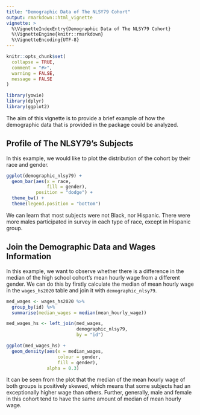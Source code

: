 ```yaml
---
title: "Demographic Data of The NLSY79 Cohort"
output: rmarkdown::html_vignette
vignette: >
  %\VignetteIndexEntry{Demographic Data of The NLSY79 Cohort}
  %\VignetteEngine{knitr::rmarkdown}
  %\VignetteEncoding{UTF-8}
---
```


```r
knitr::opts_chunk$set(
  collapse = TRUE,
  comment = "#>",
  warning = FALSE,
  message = FALSE
)
```

```r
library(yowie)
library(dplyr)
library(ggplot2)
```

The aim of this vignette is to provide a brief example of how the demographic data that is provided in the package could be analyzed. 

## Profile of The NLSY79's Subjects

In this example, we would like to plot the distribution of the cohort by their race and gender. 

```r
ggplot(demographic_nlsy79) +
  geom_bar(aes(x = race,
               fill = gender),
           position = "dodge") +
  theme_bw() +
  theme(legend.position = "bottom")
```

We can learn that most subjects were not Black, nor Hispanic. There were more males participated in survey in each type of race, except in Hispanic group. 


## Join the Demographic Data and Wages Information

In this example, we want to observe whether there is a difference in the median of the high school cohort's mean hourly wage from a different gender. We can do this by firstly calculate the median of mean hourly wage in the `wages_hs2020` table and join it with `demographic_nlsy79`.

```r
med_wages <- wages_hs2020 %>%
  group_by(id) %>%
  summarise(median_wages = median(mean_hourly_wage))

med_wages_hs <- left_join(med_wages, 
                          demographic_nlsy79,
                          by = "id")

ggplot(med_wages_hs) +
  geom_density(aes(x = median_wages, 
                   colour = gender,
                   fill = gender),
               alpha = 0.3)
```

It can be seen from the plot that the median of the mean hourly wage of both groups is positively skewed, which means that some subjects had an exceptionally higher wage than others. Further, generally, male and female in this cohort tend to have the same amount of median of mean hourly wage.   
